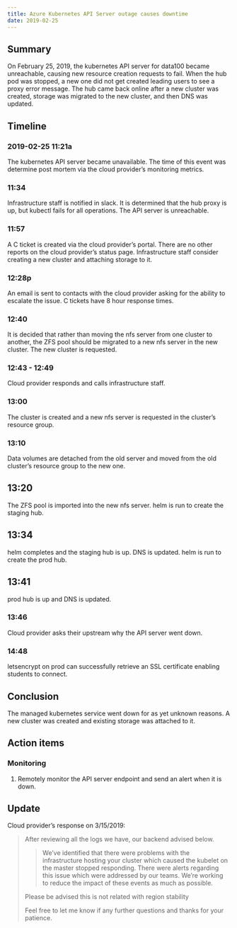 ```yaml
---
title: Azure Kubernetes API Server outage causes downtime
date: 2019-02-25
---
```


## Summary

On February 25, 2019, the kubernetes API server for data100 became unreachable, causing new resource creation requests to fail. When the hub pod was stopped, a new one did not get created leading users to see a proxy error message. The hub came back online after a new cluster was created, storage was migrated to the new cluster, and then DNS was updated.

## Timeline

### 2019-02-25 11:21a

The kubernetes API server became unavailable. The time of this event was determine post mortem via the cloud provider's monitoring metrics.

### 11:34

Infrastructure staff is notified in slack. It is determined that the hub proxy is up, but kubectl fails for all operations. The API server is unreachable.

### 11:57

A C ticket is created via the cloud provider's portal. There are no other reports on the cloud provider's status page. Infrastructure staff consider creating a new cluster and attaching storage to it.

### 12:28p

An email is sent to contacts with the cloud provider asking for the ability to escalate the issue. C tickets have 8 hour response times.

### 12:40

It is decided that rather than moving the nfs server from one cluster to another, the ZFS pool should be migrated to a new nfs server in the new cluster. The new cluster is requested.

### 12:43 - 12:49

Cloud provider responds and calls infrastructure staff.

### 13:00

The cluster is created and a new nfs server is requested in the cluster's resource group.

### 13:10

Data volumes are detached from the old server and moved from the old cluster's resource group to the new one.

## 13:20

The ZFS pool is imported into the new nfs server. helm is run to create the staging hub.

## 13:34

helm completes and the staging hub is up. DNS is updated. helm is run to create the prod hub.

## 13:41

prod hub is up and DNS is updated.

### 13:46

Cloud provider asks their upstream why the API server went down.

### 14:48

letsencrypt on prod can successfully retrieve an SSL certificate enabling students to connect.

## Conclusion

The managed kubernetes service went down for as yet unknown reasons. A new cluster was created and existing storage was attached to it.

## Action items

### Monitoring

1. Remotely monitor the API server endpoint and send an alert when it is down.

## Update

Cloud provider's response on 3/15/2019:

> After reviewing all the logs we have, our backend advised below.
>
> > We’ve identified that there were problems with the infrastructure hosting your cluster which caused the kubelet on the master stopped responding. There were alerts regarding this issue which were addressed by our teams. We’re working to reduce the impact of these events as much as possible.
>
> Please be advised this is not related with region stability
>
> Feel free to let me know if any further questions and thanks for your patience.
